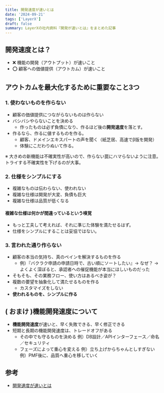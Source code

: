 ```yaml
---
title: 開発速度が速いとは
date: '2024-09-21'
tags: ['LayerX']
draft: false
summary: LayerXの社内資料『開発が速いとは』をまとめた記事
---
```


## 開発速度とは？
- ❌ 機能の開発（アウトプット）が速いこと
- ⭕️ 顧客への価値提供（アウトカム）が速いこと

## アウトカムを最大化するために重要なこと3つ

### 1. 使わないものを作らない
- 顧客の価値提供につながらないものは作らない
- バシバシやらないことを決める
  - 作ったものは必ず負債になり、作るほど後の**開発速度**を落とす。
- 作るなら、作るに値するものを作る。
  - 顧客、ドメインエキスパートの声を聞く（紙芝居、高速でβ版を開発）
  - 体験にこだわりぬいて作る。

※ 大きめの新機能は不確実性が高いので、作らない罠にハマらないように注意。トライする不確実性を下げるのが大事。


### 2. 仕様をシンプルにする
- 複雑なものは伝わらない、使われない
- 複雑な仕様は開発が大変、負債も巨大
- 複雑な仕様は品質が低くなる

#### 複雑な仕様は何かが間違っているという嗅覚
- もっと工夫して考えれば、それに準じた体験を満たせるはず。
- 仕様をシンプルにすることは妥協ではない。


### 3. 言われた通り作らない
- 顧客の本当の気持ち、真のペインを解決するものを作る
  - 例）『バクラク申請の申請日時で、古い順にソートしたい』→ なぜ？
  → よくよく深ぼると、承認者への催促機能が本当にほしいものだった
- そもそも、その業務フロー、使い方はあるべき姿が？
- 複数の要望を抽象化して満たせるものを作る
  - カスタマイズをしない
- **使われるものを、シンプルに作る**


## ( おまけ )機能開発速度について
- **機能開発速度**が速いと、早く失敗できる、早く修正できる
- 短期と長期の機能開発速度は、トレードオフがある
  - その中でも守るものを決める
    例）DB設計／APIインターフェース／命名／セキュリティ
  - フェーズによって重心を変える
    例）立ち上げからちゃんとしすぎない
    例）PMF後に、品質へ重心を移していく

## 参考
- [開発速度が速いとは](https://speakerdeck.com/layerx/how-fast-is-the-development-speed)